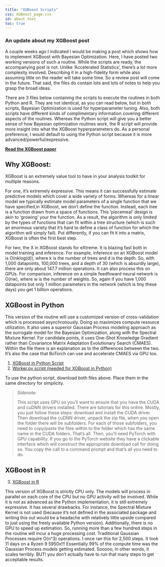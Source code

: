 ```yaml
---
title: "XGBoost Scripts"
css: XGBoost_page.css
id: about_text
toc: true
---
```


::: {#about_text}

### An update about my XGBoost post
A couple weeks ago I indicated I would be making a post which shows how to implement XGBoost with Bayesian Optimization. Here, I have posted two working versions of such a routine. While the scripts are ready, the accompanying post is not. Unlike 'Accelerated Statistics', there's a lot more complexity involved. Describing it in a high-fidelity form while also assuming little on the reader will take some time. So a review post will come in the future. That said, the files do contain lots and lots of notes to help you grasp the broad ideas.

There are 3 files below containing the scripts to execute the routines in both Python and R. They are not identical, as you can read below, but in both scripts, Bayesian Optimization is used for hyperparameter tuning. Also, both scripts have different kinds of complimentary information covering different aspects of the routines. Whereas the Python script will give you a better sense of how Bayesian optimization routines work, the R script will provide more insight into what the XGBoost hyperparameters do. As a personal preference, I would default to using the Python script because it is more advanced/powerful/expressive.

[**Read the XGBoost paper**](https://arxiv.org/pdf/1603.02754.pdf) 

## Why XGBoost:

XGBoost is an extremely value tool to have in your analysis toolkit for multiple reasons.

For one, it's extremely expressive. This means it can successfully estimate predictive models which cover a wide variety of forms. Whereas for a linear model we typically estimate model parameters of a single function that we have specified,in XGBoost, we don't define the function. Instead, each tree is a function drawn from a space of functions. This 'piecemeal' design is akin to 'growing' your the function. As a result, the algorithm is only limited by the types of functions that can fit within a tree structure (which is such an enormous variety that it's hard to define a class of function for which the algorithm will simply fail). Put differently, if you can fit it into a matrix, XGBoost is often the first best step.

For two, the X in XGBoost stands for eXtreme. It is blazing fast both in model training and inference. For example, inference on an XGBoost model is O(nklog(d)), where k is the number of trees and d is the depth. So, with 1,000 datapoints, 100,000 trees, and a depth of 30 (which is absurdly large), there are only about 147.7 million operations. It can also process this on GPUs. For comparison, inference on a simple feedfoward neural network is O(nw), where w is the number of weights. So, again if you have 1,000 datapoints but only 1 million parameters in the network (which is tiny these days) you get 1 billion operations. 

## **XGBoost in Python**

This version of the routine will use a customized version of cross-validation which is processed asynchronously. Doing so maximizes compute resource utilization. It also uses a superior Gaussian Process modeling approach as the surrogate model for the Bayesian Optimization, along with the Spectral Mixture Kernel.  For candidate points, it uses One-Shot Knowledge Gradient rather than Covariance Matrix Adaptation Evolutionary Search (CMAES). Within the file there is an explanation as to the differences between the two. It's also the case that BoTorch can use and accelerate CMAES via GPU too.

1. [XGBoost in Python Script](../code/XGB_OKG_SpectralMixtureKernel/XGBPython.py){download="XGBPython.py"}
2. [Worker.py script (needed for XGBoost in Python)](../code/XGB_OKG_SpectralMixtureKernel/worker.py){download="worker.py"}

To use the python script, download both files above.  Place them in the same directory for simplicity.  


> *Sidenote:* 
>
>This script uses GPU so you'll want to ensure that you have the CUDA and cuDNN drivers installed. There are tutorials for this online. Mostly, you just follow these steps: download and install the CUDA driver.  Then download the cuDNN driver, unpack the zip file, when you open the folder there will be subfolders. For each of those subfolders, you need to copy/paste the files within to the folder which has the same name in the CUDA folders. That's all. Then, you'll need PyTorch with GPU capability.  If you go to the PyTorch website they have a clickable interface which will construct the appropriate download call for doing so.  You copy the call to a command prompt and that's all you need to do.   


## **XGBoost in R**
3. [XGBoost in R](../code/XGBoostinR.R)

This version of XGBoost is strictly CPU only.  The models will process in parallel on each core of the CPU but no GPU activity will be involved. While it is not as advanced as the Python implementation, it is still extremely expressive.  It has several drawbacks. For instance, the Spectral Mixture Kernel is not used (because it's not defined in the associated package and writing this out would be a headache with relatively little upside compared to just using the freely available Python version). Additionally, there is no GPU to speed up estimation. So, running more than a few hundred steps in the routine will incur a huge processing cost. Traditional Gaussian Processes require O(n^3) operations. I once ran this for 2,500 steps. It took 11 days on a Ryzen 9 5950x!!! Essentially 99% of the compute time was the Gaussian Process models getting estimated. Sooooo, in other words, it scales terribly. BUT! you don't actually have to run that many steps to get acceptable results. 

:::
